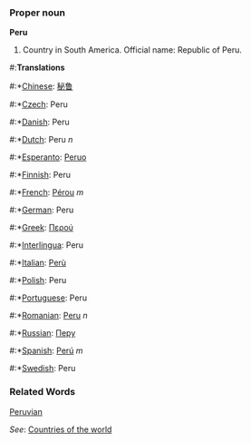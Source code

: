 ===Proper noun===

'''Peru'''

# Country in South America. Official name: Republic of Peru.

#:'''Translations'''
#:*[[Chinese]]: [[秘鲁]]
#:*[[Czech]]: Peru
#:*[[Danish]]: Peru
#:*[[Dutch]]: Peru ''n''
#:*[[Esperanto]]: [[Peruo]]
#:*[[Finnish]]: Peru
#:*[[French]]: [[Pérou]] ''m''
#:*[[German]]: Peru
#:*[[Greek]]: [[Περού]]
#:*[[Interlingua]]: Peru
#:*[[Italian]]: [[Perù]]
#:*[[Polish]]: Peru
#:*[[Portuguese]]: Peru
#:*[[Romanian]]: [[Peru]] ''n''
#:*[[Russian]]: [[Перу]]
#:*[[Spanish]]: [[Perú]] ''m''
#:*[[Swedish]]: Peru

===Related Words===
[[Peruvian]]

''See'': [[Countries of the world]]